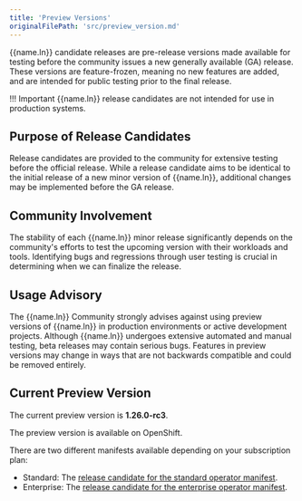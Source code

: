 ```yaml
---
title: 'Preview Versions'
originalFilePath: 'src/preview_version.md'
---
```




{{name.ln}} candidate releases are pre-release versions made available for
testing before the community issues a new generally available (GA) release.
These versions are feature-frozen, meaning no new features are added, and are
intended for public testing prior to the final release.

!!! Important
    {{name.ln}} release candidates are not intended for use in production
    systems.

## Purpose of Release Candidates

Release candidates are provided to the community for extensive testing before
the official release. While a release candidate aims to be identical to the
initial release of a new minor version of {{name.ln}}, additional changes may
be implemented before the GA release.

## Community Involvement

The stability of each {{name.ln}} minor release significantly depends on the
community's efforts to test the upcoming version with their workloads and
tools. Identifying bugs and regressions through user testing is crucial in
determining when we can finalize the release.

## Usage Advisory

The {{name.ln}} Community strongly advises against using preview versions of
{{name.ln}} in production environments or active development projects. Although
{{name.ln}} undergoes extensive automated and manual testing, beta releases
may contain serious bugs. Features in preview versions may change in ways that
are not backwards compatible and could be removed entirely.

## Current Preview Version

The current preview version is **1.26.0-rc3**.

The preview version is available on OpenShift.

There are two different manifests available depending on your subscription plan:

* Standard: The [release candidate for the standard operator manifest](https://get.enterprisedb.io/pg4k/pg4k-standard-1.26.0-rc3.yaml).
* Enterprise: The [release candidate for the enterprise operator manifest](https://get.enterprisedb.io/pg4k/pg4k-enterprise-1.26.0-rc3.yaml).
